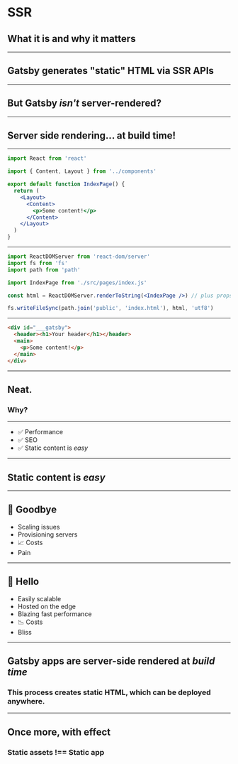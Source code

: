 

# SSR
## What it is and why it matters

---

## Gatsby generates "static" HTML via SSR APIs


---

## But Gatsby _isn't_ server-rendered?

---

## Server side rendering... at build time!

---


```jsx
import React from 'react'

import { Content, Layout } from '../components'

export default function IndexPage() {
  return (
    <Layout>
      <Content>
        <p>Some content!</p>
      </Content>
    </Layout>
  )
}
```

---


```jsx
import ReactDOMServer from 'react-dom/server'
import fs from 'fs'
import path from 'path'

import IndexPage from './src/pages/index.js'

const html = ReactDOMServer.renderToString(<IndexPage />) // plus props!

fs.writeFileSync(path.join('public', 'index.html'), html, 'utf8')
```

---


```html
<div id="___gatsby">
  <header><h1>Your header</h1></header>
  <main>
    <p>Some content!</p>
  </main>
</div>
```

---


## Neat.

### Why?

---

- ✅ Performance
- ✅ SEO
- ✅ Static content is _easy_

---

## Static content is _easy_

---

## 👋 Goodbye

- Scaling issues
- Provisioning servers
- 📈 Costs
- Pain

---

## 👋 Hello

- Easily scalable
- Hosted on the edge
- Blazing fast performance
- 📉 Costs
- Bliss

---

## Gatsby apps are server-side rendered at _build time_
### This process creates static HTML, which can be deployed anywhere.

---

## Once more, with effect

### Static assets !== Static app
